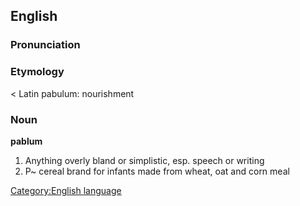 ==English==
[[Category:English language]]
===Pronunciation===
===Etymology===
< Latin pabulum: nourishment
===Noun===
'''pablum'''
#Anything overly bland or simplistic, esp. speech or writing
#P~ cereal brand for infants made from wheat, oat and corn meal